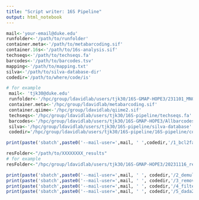 ```yaml
---
title: "Script writer: 16S Pipeline"
output: html_notebook
---
```


```r
mail<-'your-email@duke.edu'
runfolder<-'/path/to/runfolder'
container.meta<-'/path/to/metabarcoding.sif'
container.16s<-'/path/to/16s-analysis.sif'
techseqs<-'/path/to/techseqs.fa'
barcodes<-'/path/to/barcodes.tsv'
mapping<-'/path/to/mapping.txt'
silva<-'/path/to/silva-database-dir'
codedir='/path/to/where/code/is'

# for example
 mail<- 'tjk30@duke.edu'
 runfolder<-'/hpc/group/ldavidlab/users/tjk30/16S-GMAP-HOPE3/231101_MN00462_0075_A000H5TJLY'
 container.meta<-'/hpc/group/ldavidlab/metabarcoding.sif'
 container.qiime<-'/hpc/group/ldavidlab/qiime2.sif'
 techseqs<-'/hpc/group/ldavidlab/users/tjk30/16S-pipeline/techseqs.fa'
 barcodes<-'/hpc/group/ldavidlab/users/tjk30/16S-GMAP-HOPE3/Allbarcodes.txt'
 silva<-'/hpc/group/ldavidlab/users/tjk30/16S-pipeline/silva-database'
 codedir='/hpc/group/ldavidlab/users/tjk30/16S-pipeline/16S-pipeline/code'
```

```r
print(paste('sbatch',paste0('--mail-user=',mail, ' ',codedir,'/1_bcl2fastq.sh'),runfolder,container.meta))
```

```r
resFolder<-"/path/to/XXXXXXXX_results"
# for example
resFolder<-"/hpc/group/ldavidlab/users/tjk30/16S-GMAP-HOPE3/20231116_results/"
```

```r
print(paste('sbatch',paste0('--mail-user=',mail, ' ', codedir,'/2_demultiplex.sh'),resFolder,barcodes, container.qiime))
print(paste('sbatch',paste0('--mail-user=',mail, ' ', codedir,'/3_remove_primers.sh'),resFolder,techseqs, container.meta))
print(paste('sbatch',paste0('--mail-user=',mail, ' ', codedir,'/4_filtering.sh'),resFolder,container.meta,codedir))
print(paste('sbatch',paste0('--mail-user=',mail, ' ', codedir,'/5_dada2.sh'),resFolder,silva,container.meta,codedir))

```
